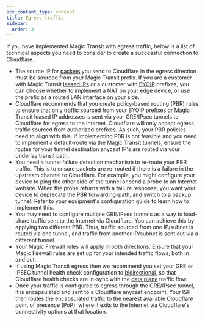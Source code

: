 ```yaml
---
pcx_content_type: concept
title: Egress traffic
sidebar:
  order: 3
---
```


If you have implemented Magic Transit with egress traffic, below is a list of technical aspects you need to consider to create a successful connection to Cloudflare.

- The source IP for [packets](https://www.cloudflare.com/learning/network-layer/what-is-a-packet/) you send to Cloudflare in the egress direction must be sourced from your Magic Transit prefix. If you are a customer with Magic Transit [leased IPs](/magic-transit/cloudflare-ips/) or a customer with [BYOIP](/byoip/) prefixes, you can choose whether to implement a NAT on your edge device, or use the prefix as a routed LAN interface on your side.
- Cloudflare recommends that you create policy-based routing (PBR) rules to ensure that only traffic sourced from your BYOIP prefixes or Magic Transit leased IP addresses is sent via your GRE/IPsec tunnels to Cloudflare for egress to the Internet. Cloudflare will only accept egress traffic sourced from authorized prefixes. As such, your PBR policies need to align with this.
  If implementing PBR is not feasible and you need to implement a default-route via the Magic Transit tunnels, ensure the routes for your tunnel destination anycast IP's are routed via your underlay transit path.
- You need a tunnel failure detection mechanism to re-route your PBR traffic. This is to ensure packets are re-routed if there is a failure in the upstream channel to Cloudflare. For example, you might configure your device to ping the other side of the tunnel or send a probe to an Internet website. When the probe returns with a failure response, you want your device to deprecate the PBR forwarding-path, and switch to a backup tunnel. Refer to your equipment's configuration guide to learn how to implement this.
- You may need to configure multiple GRE/IPsec tunnels as a way to load-share traffic sent to the Internet via Cloudflare. You can achieve this by applying two different PBR. Thus, traffic sourced from one IP/subnet is routed via one tunnel, and traffic from another IP/subnet is sent out via a different tunnel.
- Your Magic Firewall rules will apply in both directions. Ensure that your Magic Firewall rules are set up for your intended traffic flows, both in and out.
- If using Magic Transit egress then we recommend you set your GRE or IPSEC tunnel health check configuration to [bidirectional](/magic-transit/how-to/configure-tunnel-endpoints/#add-tunnels), so that Cloudflare health checks are in-sync with the [data plane](https://en.wikipedia.org/wiki/Forwarding_plane) traffic flow.
- Once your traffic is configured to egress through the GRE/IPsec tunnel, it is encapsulated and sent to a Cloudflare anycast endpoint. Your ISP then routes the encapsulated traffic to the nearest available Cloudflare point of presence (PoP), where it exits to the Internet via Cloudflare's connectivity options at that location.
